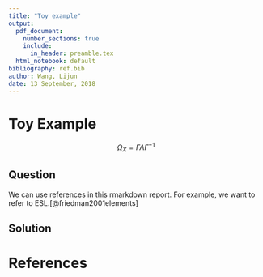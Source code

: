---
title: "Toy example"
output:
  pdf_document: 
    number_sections: true
    include:
      in_header: preamble.tex
  html_notebook: default
bibliography: ref.bib
author: Wang, Lijun
date: 13 September, 2018
---

# Toy Example

$$
\Omega_X=\Gamma\Lambda\Gamma^{-1}
$$

## Question

We can use references in this rmarkdown report. For example, we want to refer to ESL.[@friedman2001elements]

## Solution

\begin{proof}

your proof.

\end{proof}

# References